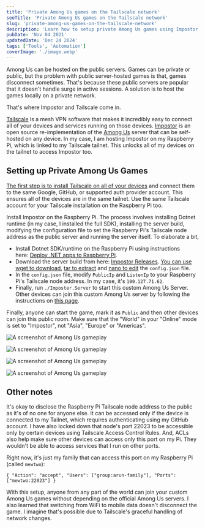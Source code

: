 ```yaml
---
title: 'Private Among Us games on the Tailscale network'
seoTitle: 'Private Among Us games on the Tailscale network'
slug: 'private-among-us-games-on-the-tailscale-network'
description: 'Learn how to setup private Among Us games using Impostor and Tailscale. This enables you to host custom games without depending on the official servers.'
pubDate: 'Nov 04 2021'
updatedDate: 'Dec 24 2024'
tags: ['Tools', 'Automation']
coverImage: './image.webp'
---
```


Among Us can be hosted on the public servers. Games can be private or public, but the problem with public server-hosted games is that, games disconnect sometimes. That's because these public servers are popular that it doesn't handle surge in active sessions. A solution is to host the games locally on a private network.

That's where Impostor and Tailscale come in.

[Tailscale](https://www.arun.blog/tags/tailscale/) is a mesh VPN software that makes it incredibly easy to connect all of your devices and services running on those devices. [Impostor](https://github.com/Impostor/Impostor/) is an open source re-implementation of the [Among Us](https://www.innersloth.com/games/among-us/) server that can be self-hosted on any device. In my case, I am hosting Impostor on my Raspberry Pi, which is linked to my Tailscale tailnet. This unlocks all of my devices on the tailnet to access Impostor too.

## Setting up Private Among Us Games

[The first step is to install Tailscale on all of your devices](https://tailscale.com/kb/1017/install/) and connect them to the same Google, GitHub, or supported auth provider account. This ensures all of the devices are in the same tailnet. Use the same Tailscale account for your Tailscale installation on the Raspberry Pi too.

Install Impostor on the Raspberry Pi. The process involves installing Dotnet runtime (in my case, I installed the full SDK), installing the server build, modifying the configuration file to set the Raspberry Pi's Tailscale node address as the public server and running the server itself. To elaborate a bit,

- Install Dotnet SDK/runtime on the Raspberry Pi using instructions here: [Deploy .NET apps to Raspberry Pi](https://docs.microsoft.com/en-us/dotnet/iot/deployment).
- Download the server build from here: [Impostor Releases](https://github.com/Impostor/Impostor/releases). [You can use wget to download](https://www.gnu.org/software/wget/manual/wget.html), [tar to extract](https://linuxize.com/post/how-to-extract-unzip-tar-gz-file/) and [nano to edit](https://www.nano-editor.org/dist/v2.2/nano.html) the `config.json` file.
- In the `config.json` file, modify `PublicIp` and `ListenIp` to your Raspberry Pi's Tailscale node address. In my case, it's `100.127.71.62`.
- Finally, run `./Imposter.Server` to start this custom Among Us Server.
  Other devices can join this custom Among Us server by following the instructions on [this page](https://impostor.github.io/Impostor/).

Finally, anyone can start the game, mark it as `Public` and then other devices can join this public room. Make sure that the "World" in your "Online" mode is set to "Impostor", not "Asia", "Europe" or "Americas".

![A screenshot of Among Us gameplay](https://prod-files-secure.s3.us-west-2.amazonaws.com/cf01b7e0-f679-450a-bd3e-1da011ac3be5/2d7e54ef-e7ac-4705-b9bf-03be1b56e4f8/image.png?X-Amz-Algorithm=AWS4-HMAC-SHA256&X-Amz-Content-Sha256=UNSIGNED-PAYLOAD&X-Amz-Credential=AKIAT73L2G45FSPPWI6X%2F20250104%2Fus-west-2%2Fs3%2Faws4_request&X-Amz-Date=20250104T152039Z&X-Amz-Expires=3600&X-Amz-Signature=653adc7b159626cc4ddfcf6c09b1aa7bb609d7c7d2cd0b2b4cbc2aa662f8ea85&X-Amz-SignedHeaders=host&x-id=GetObject)

![A screenshot of Among Us gameplay](https://prod-files-secure.s3.us-west-2.amazonaws.com/cf01b7e0-f679-450a-bd3e-1da011ac3be5/0b0b1172-395d-44ea-9a82-027006424ae7/image.png?X-Amz-Algorithm=AWS4-HMAC-SHA256&X-Amz-Content-Sha256=UNSIGNED-PAYLOAD&X-Amz-Credential=AKIAT73L2G45FSPPWI6X%2F20250104%2Fus-west-2%2Fs3%2Faws4_request&X-Amz-Date=20250104T152039Z&X-Amz-Expires=3600&X-Amz-Signature=6e60794b771aeffbb56683c7308ac2fb7c14d71d3b3b7e52d0b7ebd65bd47442&X-Amz-SignedHeaders=host&x-id=GetObject)

![A screenshot of Among Us gameplay](https://prod-files-secure.s3.us-west-2.amazonaws.com/cf01b7e0-f679-450a-bd3e-1da011ac3be5/10b18e84-a5fe-4629-a348-891c2c0729ec/image.png?X-Amz-Algorithm=AWS4-HMAC-SHA256&X-Amz-Content-Sha256=UNSIGNED-PAYLOAD&X-Amz-Credential=AKIAT73L2G45FSPPWI6X%2F20250104%2Fus-west-2%2Fs3%2Faws4_request&X-Amz-Date=20250104T152039Z&X-Amz-Expires=3600&X-Amz-Signature=4496f43a9bab38d7df4466bd0168fd31e1a3f86738d551af028539f9fbaecdb1&X-Amz-SignedHeaders=host&x-id=GetObject)

![A screenshot of Among Us gameplay](https://prod-files-secure.s3.us-west-2.amazonaws.com/cf01b7e0-f679-450a-bd3e-1da011ac3be5/a19cd2e4-6231-4831-853e-a7c3d8944b63/image.png?X-Amz-Algorithm=AWS4-HMAC-SHA256&X-Amz-Content-Sha256=UNSIGNED-PAYLOAD&X-Amz-Credential=AKIAT73L2G45FSPPWI6X%2F20250104%2Fus-west-2%2Fs3%2Faws4_request&X-Amz-Date=20250104T152039Z&X-Amz-Expires=3600&X-Amz-Signature=539b50a6db1a0d9a9041c2c54ee606316851d48984696d4e8d479adfcfc64e8a&X-Amz-SignedHeaders=host&x-id=GetObject)

## Other notes

It's okay to disclose the Raspberry Pi Tailscale node address to the public as it's of no one for anyone else. It can be accessed only if the device is connected to my Tailnet, which requires authenticating using my GitHub account. I have also locked down that node's port 22023 to be accessible only by certain devices using Tailscale Access Control Rules. And, ACLs also help make sure other devices can access only this port on my Pi. They wouldn't be able to access services that I run on other ports.

Right now, it's just my family that can access this port on my Raspberry Pi (called `mewtwo`):

```text
{ "Action": "accept", "Users": ["group:arun-family"], "Ports": ["mewtwo:22023"] }
```

With this setup, anyone from any part of the world can join your custom Among Us games without depending on the official Among Us servers. I also learned that switching from WiFi to mobile data doesn't disconnect the game. I imagine that's possible due to Tailscale's graceful handling of network changes.
